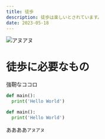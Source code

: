 ```yaml
---
title: 徒歩
description: 徒歩は楽しいとされています。
date: 2023-05-18
---
```


![アヌアヌ](https://images.microcms-assets.io/assets/15564dfda169415fb136d4369316fcec/f4cbb709949b45f89e13fa86acdde499/blog-template-description3.png)

# 徒歩に必要なもの
強靭なココロ

```python
def main():
  print('Hello World')
```

```python title="main.py"
def main():
  print('Hello World')
```

ああああ`アヌアヌ`

